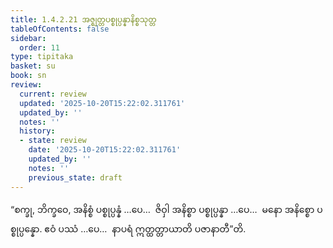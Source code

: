 ```yaml
---
title: 1.4.2.21 အဇ္ဈတ္တပစ္စုပ္ပန္နာနိစ္စသုတ္တ
tableOfContents: false
sidebar:
  order: 11
type: tipitaka
basket: su
book: sn
review:
  current: review
  updated: '2025-10-20T15:22:02.311761'
  updated_by: ''
  notes: ''
  history:
  - state: review
    date: '2025-10-20T15:22:02.311761'
    updated_by: ''
    notes: ''
    previous_state: draft
---
```



<DynamicBreadcrumb />


<ReviewStatus review={frontmatter.review} showDetails={true} />

<HypothesisAnnotation frontmatter={frontmatter} />

<Division number="188" book="sn" e="ch" v="18" p="307">

<Paragraph number="900" book="sn">
“စက္ခု, ဘိက္ခဝေ, အနိစ္စံ ပစ္စုပ္ပန္နံ …ပေ…  ဇိဝှါ အနိစ္စာ ပစ္စုပ္ပန္နာ …ပေ…  မနော အနိစ္စော ပစ္စုပ္ပန္နော. ဧဝံ ပဿံ …ပေ…  နာပရံ ဣတ္ထတ္တာယာတိ ပဇာနာတီ”တိ.
</Paragraph>
</Division>